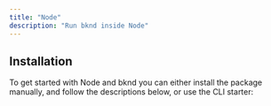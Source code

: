 ```yaml
---
title: "Node"
description: "Run bknd inside Node"
---
```


## Installation

To get started with Node and bknd you can either install the package manually, and follow the descriptions below, or use the CLI starter:

